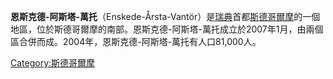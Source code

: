 {{unreferenced|time=2016-02-23T03:30:36+00:00}}
{{Infobox settlement
| name                    = Enskede-Årsta-Vantör <!-- at least one of the first two fields must be filled in -->
| official_name           =
| other_name              =
| native_name             = <!-- if different from the English name -->
| nickname                =
| settlement_type         = [[Boroughs_of_Stockholm|Borough]] of Stockholm <!-- e.g. Town, Village, City, etc.-->
| total_type              = <!-- to set a non-standard label for total area and population rows -->
| motto                   =
| image_skyline           = Nightfall over South End of Stockholm.jpg
| imagesize               = 260px
| image_caption           = View of southern [[Södermalm|Södermalm]], with [[Ericsson_Globe|Ericsson Globe]] (located in the borough of Enskede-Årsta-Vantör) in the background.
| image_flag              =
| image_seal              =
| image_shield            =
| image_map               = Stockholm boroughs 2007 Enskede-Årsta-Vantör.svg
| map_caption             = Location of Enskede-Årsta-Vantör shown in yellow
| pushpin_map1            = Sweden
| pushpin_label_position1 = <!-- the position of the pushpin label: left, right, top, bottom, none -->
| pushpin_map_caption1    = Location of Enskede-Årsta-Vantör within Sweden
| pushpin_mapsize1        = 100px
| coordinates_display     = display=inline,title
| latd = 59 |latm= 16|lats= 55|latNS=N
| longd = 18 |longm= 05|longs= 15|longEW=E
| coordinates_region      = SE
| subdivision_type        = 國家
| subdivision_name        = [[瑞典|瑞典]]
| subdivision_type1       = 城市
| subdivision_name1       = [[斯德哥爾摩市|斯德哥爾摩市]]
| subdivision_type2       = Municipality subdivision
| subdivision_name2       = [[Söderort|Söderort]]
| area_total_km2          =
| population_as_of        = 2014
| population_footnotes    =
| population_note         =
| population_total        = 96916
| population_density_km2  = auto
| established_title       = Established
| established_date        = 2007
| timezone                = [[Central_European_Time|CET]]
| utc_offset              = +1
| timezone_DST            = [[Central_European_Summer_Time|CEST]]
| utc_offset_DST          = +2
| website                 = [http://www.stockholm.se/OmStockholm/Forvaltningar-och-bolag/Stadsdelsforvaltningar/Enskede-Arsta-Vantor/ Enskede-Årsta-Vantör <br> on Stockholm site]
}}
'''恩斯克德-阿斯塔-萬托'''（Enskede-Årsta-Vantör）是[[瑞典|瑞典]]首都[[斯德哥爾摩|斯德哥爾摩]]的一個地區，位於斯德哥爾摩的南部。恩斯克德-阿斯塔-萬托成立於2007年1月，由兩個區合併而成。2004年，恩斯克德-阿斯塔-萬托有人口81,000人。

[[Category:斯德哥爾摩|Category:斯德哥爾摩]]